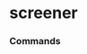 # screener




### Commands
<ul className="grid grid-cols-1 md:grid-cols-2 lg:grid-cols-3 xl:grid-cols-4 gap-4 -ml-6">
<ReferenceCard
    title="Screener Data"
    description="Screener Overview"
    url="/sdk/reference/stocks/screener/screener_data"
    command
/>
</ul>
